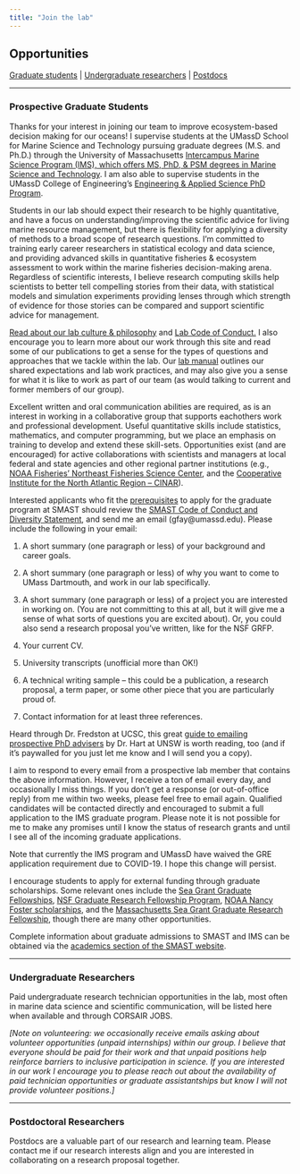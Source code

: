 ```yaml
---
title: "Join the lab"
---
```


## Opportunities

[Graduate students](http://webserver.smast.umassd.edu/lab_fay/?page_id=13#pgrads) \| [Undergraduate researchers](http://webserver.smast.umassd.edu/lab_fay/?page_id=13#pugrads) \| [Postdocs](http://webserver.smast.umassd.edu/lab_fay/?page_id=13#pposts)

------------------------------------------------------------------------

### Prospective Graduate Students

Thanks for your interest in joining our team to improve ecosystem-based decision making for our oceans! I supervise students at the UMassD School for Marine Science and Technology pursuing graduate degrees (M.S. and Ph.D.) through the University of Massachusetts [Intercampus Marine Science Program (IMS), which offers MS, PhD, & PSM degrees in Marine Science and Technology](https://www.umassd.edu/smast/academics/). I am also able to supervise students in the UMassD College of Engineering’s [Engineering & Applied Science PhD Program](https://www.umassd.edu/programs/engineering-applied-science-phd/).

Students in our lab should expect their research to be highly quantitative, and have a focus on understanding/improving the scientific advice for living marine resource management, but there is flexibility for applying a diversity of methods to a broad scope of research questions. I’m committed to training early career researchers in statistical ecology and data science, and providing advanced skills in quantitative fisheries & ecosystem assessment to work within the marine fisheries decision-making arena. Regardless of scientific interests, I believe research computing skills help scientists to better tell compelling stories from their data, with statistical models and simulation experiments providing lenses through which strength of evidence for those stories can be compared and support scientific advice for management.

[Read about our lab culture & philosophy](https://thefaylab.github.io/lab-manual/02-lab-culture-philosophy.html) and [Lab Code of Conduct.](https://thefaylab.github.io/lab-manual/03-code-of-conduct.html) I also encourage you to learn more about our work through this site and read some of our publications to get a sense for the types of questions and approaches that we tackle within the lab. Our [lab manual](https://thefaylab.github.io/lab-manual) outlines our shared expectations and lab work practices, and may also give you a sense for what it is like to work as part of our team (as would talking to current and former members of our group).

Excellent written and oral communication abilities are required, as is an interest in working in a collaborative group that supports eachothers work and professional development. Useful quantitative skills include statistics, mathematics, and computer programming, but we place an emphasis on training to develop and extend these skill-sets. Opportunities exist (and are encouraged) for active collaborations with scientists and managers at local federal and state agencies and other regional partner institutions (e.g., [NOAA Fisheries’ Northeast Fisheries Science Center](https://nefsc.noaa.gov), and the [Cooperative Institute for the North Atlantic Region – CINAR](http://webserver.smast.umassd.edu/lab_fay/www.cinar.org)).

Interested applicants who fit the [prerequisites](https://www.umassd.edu/graduate/apply/) to apply for the graduate program at SMAST should review the [SMAST Code of Conduct and Diversity Statement](https://www.umassd.edu/media/umassdartmouth/smast/lab-pdf-files/SMAST---Code-of-conduct-and-diversitystatement_2.25.20-(1).docx), and send me an email (gfay\@umassd.edu). Please include the following in your email:

1.  A short summary (one paragraph or less) of your background and career goals.

2.  A short summary (one paragraph or less) of why you want to come to UMass Dartmouth, and work in our lab specifically.

3.  A short summary (one paragraph or less) of a project you are interested in working on. (You are not committing to this at all, but it will give me a sense of what sorts of questions you are excited about). Or, you could also send a research proposal you’ve written, like for the NSF GRFP.

4.  Your current CV.

5.  University transcripts (unofficial more than OK!)

6.  A technical writing sample – this could be a publication, a research
    proposal, a term paper, or some other piece that you are particularly
    proud of.

7.  Contact information for at least three references.

Heard through Dr. Fredston at UCSC, this great [guide to emailing prospective PhD advisers](https://doi.org/10.1038/d41586-023-00786-8) by Dr. Hart at UNSW is worth reading, too (and if it’s paywalled for you just let me know and I will send you a copy).

I aim to respond to every email from a prospective lab member that contains the above information. However, I receive a ton of email every day, and occasionally I miss things. If you don’t get a response (or out-of-office reply) from me within two weeks, please feel free to email again. Qualified candidates will be contacted directly and encouraged to submit a full application to the IMS graduate program. Please note it is not possible for me to make any promises until I know the status of research grants and until I see all of the incoming graduate applications.

Note that currently the IMS program and UMassD have waived the GRE application requirement due to COVID-19. I hope this change will persist.

I encourage students to apply for external funding through graduate scholarships. Some relevant ones include the [Sea Grant Graduate Fellowships](http://seagrant.noaa.gov/FundingFellowships/NMFSSGFellowship.aspx), [NSF Graduate Research Fellowship Program](http://www.nsf.gov/funding/pgm_summ.jsp?pims_id=6201 "NSF Graduate Research Fellowship Program"), [NOAA Nancy Foster scholarships](http://fosterscholars.noaa.gov/ "NOAA Nancy Foster"), and the [Massachusetts Sea Grant Graduate Research Fellowship](https://seagrant.whoi.edu/fellowship-opportunities/grf/), though there are many other opportunities.

Complete information about graduate admissions to SMAST and IMS can be obtained via the [academics section of the SMAST website](https://www.umassd.edu/smast/academics/ "SMAST academics").

------------------------------------------------------------------------

### Undergraduate Researchers

Paid undergraduate research technician opportunities in the lab, most often in marine data science and scientific communication, will be listed here when available and through CORSAIR JOBS.

*\[Note on volunteering: we occasionally receive emails asking about volunteer opportunities (unpaid internships) within our group. I believe that everyone should be paid for their work and that unpaid positions help reinforce barriers to inclusive participation in science. If you are interested in our work I encourage you to please reach out about the availability of paid technician opportunities or graduate assistantships but know I will not provide volunteer positions.\]*

------------------------------------------------------------------------

### Postdoctoral Researchers

Postdocs are a valuable part of our research and learning team. Please contact me if our research interests align and you are interested in collaborating on a research proposal together.
